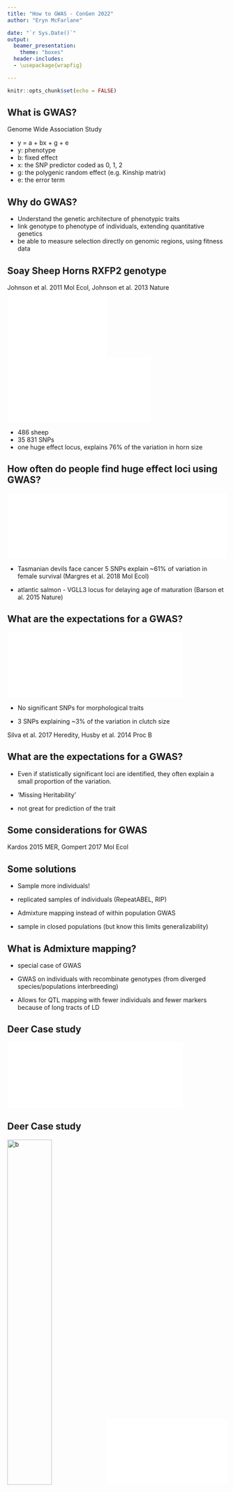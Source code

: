 ```yaml
---
title: "How to GWAS - ConGen 2022"
author: "Eryn McFarlane"

date: "`r Sys.Date()`"
output: 
  beamer_presentation:
    theme: "boxes"
  header-includes:
  - \usepackage{wrapfig}

---
```



```r
knitr::opts_chunk$set(echo = FALSE)
```

## What is GWAS?

Genome Wide Association Study

- y = a + bx + g + e
- y: phenotype
- b: fixed effect
- x: the SNP predictor coded as 0, 1, 2
- g: the polygenic random effect (e.g. Kinship matrix)
- e: the error term

## Why do GWAS?

- Understand the genetic architecture of phenotypic traits
- link genotype to phenotype of individuals, extending quantitative genetics
- be able to measure selection directly on genomic regions, using fitness data


## Soay Sheep Horns RXFP2 genotype

Johnson et al. 2011 Mol Ecol, Johnson et al. 2013 Nature
![](Johnson_Phenotypes.pdf){width=45%} ![](Johnson_Manhatten_plot.pdf){width=65%}

- 486 sheep
- 35 831 SNPs
- one huge effect locus, explains 76% of the variation in horn size


## How often do people find huge effect loci using GWAS?

 ![](Margres_2018_Tazzies.pdf){width=50%}![](Barnson_2015_salmon.pdf){width=50%}


- Tasmanian devils face cancer 5 SNPs explain ~61% of variation in female survival (Margres et al. 2018 Mol Ecol)

- atlantic salmon - VGLL3 locus for delaying age of maturation (Barson et al. 2015 Nature)

## What are the expectations for a GWAS?

![](Silva_flycatcher.pdf){width=80%}

- No significant SNPs for morphological traits

- 3 SNPs explaining ~3% of the variation in clutch size

Silva et al. 2017 Heredity, Husby et al. 2014 Proc B

## What are the expectations for a GWAS?

- Even if statistically significant loci are identified, they often explain a small proportion of the variation.

- 'Missing Heritability'

- not great for prediction of the trait


## Some considerations for GWAS

\begin{minipage}[t]{.4\linewidth}\centering

\vspace{10mm}

- heritability of the trait

- genetic architecture of the trait (often unknown!)

- Linkage Disequilibrium

- number of individuals sampled

- allele frequency of causal loci (also unknown!)


\end{minipage}\hspace{\fill}
\begin{minipage}[t]{.5\linewidth}
```r
knitr::include_graphics("Gompert2017_Figure5.pdf")
```
\end{minipage}
                          
Kardos 2015 MER, Gompert 2017 Mol Ecol

## Some solutions

- Sample more individuals!

- replicated samples of individuals (RepeatABEL, RIP)

- Admixture mapping instead of within population GWAS

- sample in closed populations (but know this limits generalizability)

## What is Admixture mapping?

- special case of GWAS

- GWAS on individuals with recombinate genotypes (from diverged species/populations interbreeding)

- Allows for QTL mapping with fewer individuals and fewer markers because of long tracts of LD

## Deer Case study
![](McFarlane_2021_DeerMap.pdf){width=80%}


## Deer Case study

![b](highland_red-sika_hybrid_KenMcInnes.jpg){width=45%}![b](McFarlane_2021_Manhatten.pdf){width=55%}


- McFarlane & Pemberton 2021 G3


## So what are we doing today?

- Simulated GWAS, using GEMMA

- BSLMM in GEMMA (GEMMA can do LMM as well)

- Simulated 10,000 SNPs, 2000 individuals

- ' Choose your own adventure'


